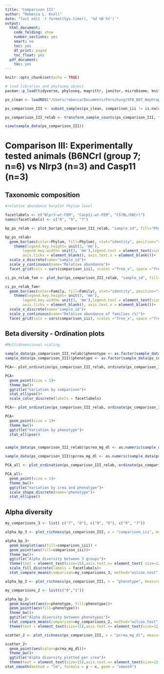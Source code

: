 ```yaml
---
title: 'Comparison III'
author: "Rebecca L. Knoll"
date: "last edit `r format(Sys.time(), '%d %B %Y')`"
output:
  html_document:
    code_folding: show
    number_sections: yes
    smart: no
    toc: yes
    df_print: paged
    toc_float: yes
  pdf_document:
    toc: yes
---
```


```r
knitr::opts_chunk$set(echo = TRUE)
```

```r
# load libraries and phyloseq object
pacman::p_load(tidyverse, phyloseq, magrittr, janitor, microbiome, knitr, lubridate, naniar, readxl, ggplot2, ggpubr,R.filesets, metadeconfoundR,FactoMineR, factoextra)

ps_clean <- loadRDS("/Users/rebecca/Documents/Forschung/SFB_B07_Nephroprotection/ps_clean.rds")
```

```r
ps_comparison_III <- subset_samples(ps_clean, comparison_iii != is.na(comparison_iii))

ps_comparison_III_relab <- transform_sample_counts(ps_comparison_III, function(x) x/sum(x)*100)

view(sample_data(ps_comparison_III))
```

# Comparison III: Experimentally tested animals (B6NCrl (group 7; n=6) vs Nlrp3 (n=3) and Casp11 (n=3)
## Taxonomic composition
```r
#relative abundance barplot Phylum level

facetlabels <- c("Nlpr3-wt-FEM", "Casp11-wt-FEM", "C57BL/6NCrl")
names(facetlabels) <- c("8", "9", "7")

bp_ps_relab <- plot_bar(ps_comparison_III_relab, "sample_id", fill="Phylum")

bp_ps_relab+
  geom_bar(aes(color=Phylum, fill=Phylum), stat="identity", position="stack")+
    theme(legend.key.height= unit(3, 'mm'),
        legend.key.width= unit(3, 'mm'),legend.text = element_text(size=8), legend.position = "bottom", 
        axis.ticks = element_blank(), axis.text.x = element_blank())+
  scale_x_discrete(name="sample_id")+
  scale_y_continuous(name="Relative abundance")+
  facet_grid(cols = vars(comparison_iii), scales ="free_x", space ="free_x",labeller=labeller(comparison_iii = facetlabels))

ci_ps_relab_fam <- plot_bar(ps_comparison_III_relab, "sample_id", fill="Family")

ci_ps_relab_fam+
  geom_bar(aes(color=Family, fill=Family), stat="identity", position="stack")+
    theme(legend.key.height= unit(3, 'mm'),
        legend.key.width= unit(3, 'mm'),legend.text = element_text(size=8), legend.position = "bottom", 
        axis.ticks = element_blank(), axis.text.x = element_blank())+
  scale_x_discrete(name="sample_id")+
  scale_y_continuous(name="Relative abundance of families (%)")+
  facet_grid(cols = vars(comparison_iii), scales ="free_x", space ="free_x",labeller=labeller(comparison_iii = facetlabels))
```

## Beta diversity - Ordination plots
```r
#Multidimensional scaling

sample_data(ps_comparison_III_relab)$phenotype <- as.factor(sample_data(ps_comparison_III_relab)$phenotype)
sample_data(ps_comparison_III)$phenotype <- as.factor(sample_data(ps_comparison_III)$phenotype)

PCA<- plot_ordination(ps_comparison_III_relab, ordinate(ps_comparison_III_relab, "MDS"), color = "comparison_iii")

PCA+
  geom_point(size = 1)+
  theme_bw()+
  ggtitle("Variation by comparison")+
  stat_ellipse()+
  scale_color_discrete(labels = facetlabels)

PCA<- plot_ordination(ps_comparison_III_relab, ordinate(ps_comparison_III_relab, "MDS"), color = "phenotype")

PCA+
  geom_point(size = 1)+
  theme_bw()+
  ggtitle("Variation by phenotype")+
  stat_ellipse()


sample_data(ps_comparison_III_relab)$pcrea_mg_dl <- as.numeric(sample_data(ps_comparison_III_relab)$pcrea_mg_dl)

sample_data(ps_comparison_III)$pcrea_mg_dl <- as.numeric(sample_data(ps_comparison_III)$pcrea_mg_dl)

PCA_all <- plot_ordination(ps_comparison_III_relab, ordinate(ps_comparison_III_relab, "MDS"), color = "pcrea_mg_dl", shape = "phenotype")

PCA_all+
  geom_point(size = 1)+
  theme_bw()+
  ggtitle("Variation by crea and phenotype")+
  scale_shape_discrete(name="phenotype")+
  stat_ellipse()
```


## Alpha diversity
```r

my_comparisons_3 <- list( c("7", "8"), c("9", "8"), c("9", "7"))

alpha_bp_3 <- plot_richness(ps_comparison_III, x = "comparison_iii", measures = c("Observed", "Shannon", "Simpson"))

alpha_bp_3+
  geom_boxplot(aes(fill=comparison_iii)) +
  geom_point(aes(fill=comparison_iii))+
  theme_bw()+
  ggtitle("Alpha diversity between 3 groups")+
  theme(text = element_text(size=15),axis.text.x= element_text( size=12, angle= 45, hjust = 1), legend.position = "right")+
  scale_fill_discrete(labels = facetlabels)+
  stat_compare_means(comparison=my_comparisons_3, method="wilcox.test", p.adjust.method="BH", label = "p.adj")

alpha_bp_2 <- plot_richness(ps_comparison_III, x = "phenotype", measures = c("Observed", "Shannon", "Simpson"))

my_comparisons_2 <- list(c("0","1"))

alpha_bp_2+
  geom_boxplot(aes(x=phenotype, fill=phenotype))+
  geom_point(aes(fill=phenotype))+
  theme_bw()+
  ggtitle("Alpha diversity between phenotypes")+
  stat_compare_means(comparison=my_comparisons_2, method="wilcox.test", p.adjust.method="BH", label = "p.signif")+
  theme(text = element_text(size=15),axis.text.x= element_text(size=12, angle= 45, hjust = 1),legend.position = "right")

scatter_2 <- plot_richness(ps_comparison_III, x = "pcrea_mg_dl", measures = c("Observed", "Shannon", "Simpson"))

scatter_2+
  geom_point(aes(color=pcrea_mg_dl))+
  theme_bw()+
  ggtitle("Alpha diversity plotted per crea")+
  theme(text = element_text(size=15),axis.text.x= element_text(size=12, angle= 45, hjust = 1),legend.position = "right")+
stat_smooth(method = "lm", formula = y ~ x, geom = "smooth")
```